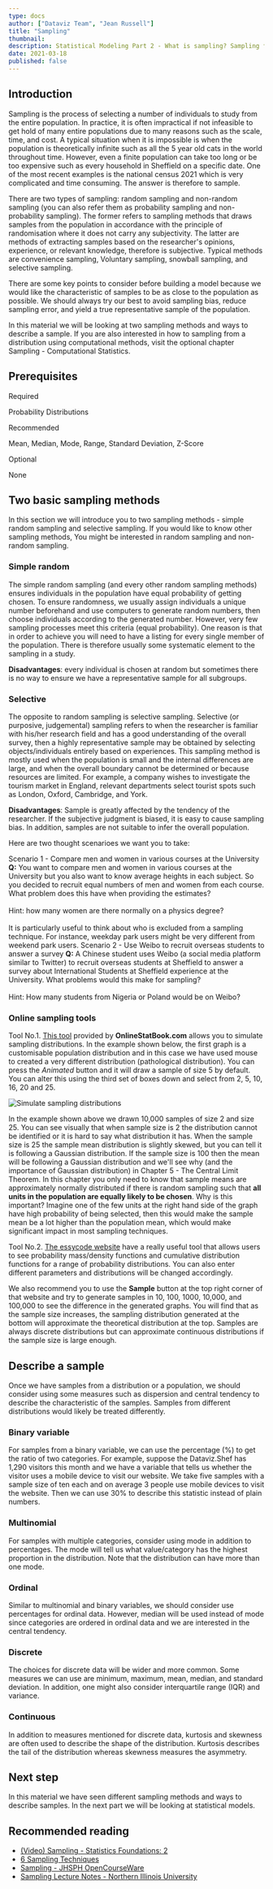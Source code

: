 ```yaml
---
type: docs
author: ["Dataviz Team", "Jean Russell"]
title: "Sampling"
thumbnail: 
description: Statistical Modeling Part 2 - What is sampling? Sampling from a distribution? How to describe a sample?
date: 2021-03-18
published: false
---  
```



## Introduction
Sampling is the process of selecting a number of individuals to study from the entire population. In practice, it is often impractical if not infeasible to get hold of many entire populations due to many reasons such as the scale, time, and cost. A typical situation when it is impossible is when the population is theoretically infinite such as all the 5 year old cats in the world throughout time. However, even a finite population can take too long or be too expensive such as every household in Sheffield on a specific date. One of the most recent examples is the national census 2021 which is very complicated and time consuming. The answer is therefore to sample.

There are two types of sampling: random sampling and non-random sampling (you can also refer them as probability sampling and non-probability sampling). The former refers to sampling methods that draws samples from the population in accordance with the principle of randomisation where it does not carry any subjectivity. The latter are methods of extracting samples based on the researcher's opinions, experience, or relevant knowledge, therefore is subjective. Typical methods are convenience sampling, Voluntary sampling, snowball sampling, and selective sampling.  
 
There are some key points to consider before building a model because we would like the characteristic of samples to be as close to the population as possible. We should always try our best to avoid sampling bias, reduce sampling error, and yield a true representative sample of the population. 

In this material we will be looking at two sampling methods and ways to describe a sample. If you are also interested in how to sampling from a distribution using computational methods, visit the optional chapter <Link to="/docs/18/03/2021/LearningPath-Statistical-Modeling-2-optional">Sampling - Computational Statistics</Link>.  


## Prerequisites

<div className="bg-white shadow-md p-3 md:p-5 rounded-3xl text-base text-black border-1 border-gray-50">
  <div>
    <span className="py-1 px-2 bg-shefYellow text-black hover:bg-yellow-400 transition duration-300 cursor-pointer text-base font-semibold rounded-md mr-3">Required</span> 
    <p className="mt-2"><Link to="/docs/18/03/2021/LearningPath-Statistical-Modeling-1">Probability Distributions</Link></p>
  </div>
  <div className="mt-6">
    <span className="py-1 px-2 text-white bg-shefGreen hover:bg-green-700 transition duration-300 cursor-pointer text-base font-semibold rounded-md mr-3">Recommended</span>
    <p className="mt-2">Mean, Median, Mode, Range, Standard Deviation, Z-Score</p>
  </div>
  <div className="mt-6">
    <span className="py-1 px-2 text-white bg-shefBlue hover:bg-blue-900 transition duration-300 cursor-pointer text-base font-semibold rounded-md mr-3">Optional</span>
    <p className="mb-0 mt-2">None</p>
  </div>
</div>


## Two basic sampling methods
In this section we will introduce you to two sampling methods - simple random sampling and selective sampling. If you would like to know other sampling methods, You might be interested in <Link to="/docs/18/03/2021/LearningPath-Statistical-Modeling-2-more-random-sampling">random sampling</Link> and <Link to="/docs/18/03/2021/LearningPath-Statistical-Modeling-2-non-random-sampling">non-random sampling</Link>.
 
### Simple random
The simple random sampling (and every other random sampling methods) ensures individuals in the population have equal probability of getting chosen. To ensure randomness, we usually assign individuals a unique number beforehand and use computers to generate random numbers, then choose individuals according to the generated number. However, very few sampling processes meet this criteria (equal probability). One reason is that in order to achieve you will need to have a listing for every single member of the population. There is therefore usually some systematic element to the sampling in a study.  
 
**Disadvantages**: every individual is chosen at random but sometimes there is no way to ensure we have a representative sample for all subgroups.
 
 
### Selective 
The opposite to random sampling is selective sampling. Selective (or purposive, judgemental) sampling refers to when the researcher is familiar with his/her research field and has a good understanding of the overall survey, then a highly representative sample may be obtained by selecting objects/individuals entirely based on experiences. This sampling method is mostly used when the population is small and the internal differences are large, and when the overall boundary cannot be determined or because resources are limited. For example, a company wishes to investigate the tourism market in England, relevant departments select tourist spots such as London, Oxford, Cambridge, and York.  
 
**Disadvantages**: Sample is greatly affected by the tendency of the researcher. If the subjective judgment is biased, it is easy to cause sampling bias. In addition, samples are not suitable to infer the overall population.  


Here are two thought scenarioes we want you to take: 

<Accordion allowZeroExpanded="true">
  <AccordionItem>
    <AccordionItemHeading>
      <AccordionItemButton>
        Scenario 1 - Compare men and women in various courses at the University
      </AccordionItemButton>
    </AccordionItemHeading>
    <AccordionItemPanel>
      <b>Q:</b> You want to compare men and women in various courses at the University but you also want to know average heights in each subject. So you decided to recruit equal numbers of men and women from each course. What problem does this have when providing the estimates?
      <br/><br/>Hint: how many women are there normally on a physics degree?
      <br/><br/>It is particularly useful to think about who is excluded from a sampling technique. For instance, weekday park users might be very different from weekend park users.
    </AccordionItemPanel>
  </AccordionItem>
  
  <AccordionItem>
    <AccordionItemHeading>
      <AccordionItemButton>
        Scenario 2 - Use Weibo to recruit overseas students to answer a survey
      </AccordionItemButton>
    </AccordionItemHeading>
    <AccordionItemPanel>
      <b>Q:</b> A Chinese student uses Weibo (a social media platform similar to Twitter) to recruit overseas students at Sheffield to answer a survey about International Students at Sheffield experience at the University. What problems would this make for sampling? 
      <br/><br/>Hint: How many students from Nigeria or Poland would be on Weibo?
    </AccordionItemPanel>
  </AccordionItem>
</Accordion>



### Online sampling tools
Tool No.1. [This tool](https://onlinestatbook.com/stat_sim/sampling_dist/) provided by **OnlineStatBook.com** allows you to simulate sampling distributions. In the example shown below, the first graph is a customisable population distribution and in this case we have used mouse to created a very different distribution (pathological distribution). You can press the *Animated* button and it will draw a sample of size 5 by default. You can alter this using the third set of boxes down and select from 2, 5, 10, 16, 20 and 25. 

![Simulate sampling distributions](./example.png)

In the example shown above we drawn 10,000 samples of size 2 and size 25. You can see visually that when sample size is 2 the distribution cannot be identified or it is hard to say what distribution it has. When the sample size is 25 the sample mean distribution is slightly skewed, but you can tell it is following a Gaussian distribution. If the sample size is 100 then the mean will be following a Gaussian distribution and we'll see why (and the importance of Gaussian distribution) in <Link to="/docs/12/04/2021/LearningPath-Statistical-Modeling-5">Chapter 5 - The Central Limit Theorem</Link>. In this chapter you only need to know that sample means are approximately normally distributed if there is random sampling such that **all units in the population are equally likely to be chosen**. Why is this important? Imagine one of the few units at the right hand side of the graph have high probability of being selected, then this would make the sample mean be a lot higher than the population mean, which would make significant impact in most sampling techniques.   

Tool No.2. [The essycode website](https://www.essycode.com/distribution-viewer/) have a really useful tool that allows users to see probability mass/density functions and cumulative distribution functions for a range of probability distributions. You can also enter different parameters and distributions will be changed accordingly.  
 
We also recommend you to use the **Sample** button at the top right corner of that website and try to generate samples in 10, 100, 1000, 10,000, and 100,000 to see the difference in the generated graphs. You will find that as the sample size increases, the sampling distribution generated at the bottom will approximate the theoretical distribution at the top. Samples are always discrete distributions but can approximate continuous distributions if the sample size is large enough. 



## Describe a sample
Once we have samples from a distribution or a population, we should consider using some measures such as dispersion and central tendency to describe the characteristic of the samples. Samples from different distributions would likely be treated differently.
 
### Binary variable
For samples from a binary variable, we can use the percentage (%) to get the ratio of two categories. For example, suppose the Dataviz.Shef has 1,290 visitors this month and we have a variable that tells us whether the visitor uses a mobile device to visit our website. We take five samples with a sample size of ten each and on average 3 people use mobile devices to visit the website. Then we can use 30% to describe this statistic instead of plain numbers.
 
### Multinomial
For samples with multiple categories, consider using mode in addition to percentages. The mode will tell us what value/category has the highest proportion in the distribution. Note that the distribution can have more than one mode.
 
### Ordinal
Similar to multinomial and binary variables, we should consider use percentages for ordinal data. However, median will be used instead of mode since categories are ordered in ordinal data and we are interested in the central tendency.
 

### Discrete
The choices for discrete data will be wider and more common. Some measures we can use are minimum, maximum, mean, median, and standard deviation. In addition, one might also consider interquartile range (IQR) and variance.

### Continuous
In addition to measures mentioned for discrete data, kurtosis and skewness are often used to describe the shape of the distribution. Kurtosis describes the tail of the distribution whereas skewness measures the asymmetry.


## Next step
In this material we have seen different sampling methods and ways to describe samples. In the next part we will be looking at statistical models.  


## Recommended reading
- [(Video) Sampling - Statistics Foundations: 2](https://www.linkedin.com/learning/statistics-foundations-2/sample-considerations?u=36248012) 
- [6 Sampling Techniques](https://humansofdata.atlan.com/2017/07/6-sampling-techniques-choose-representative-subset/)
- [Sampling - JHSPH OpenCourseWare](https://ocw.jhsph.edu/courses/statmethodsforsamplesurveys/lectureNotes.cfm)
- [Sampling Lecture Notes - Northern Illinois University](https://www.math.niu.edu/~richard/Math101/sp07/stats3_ho.pdf)